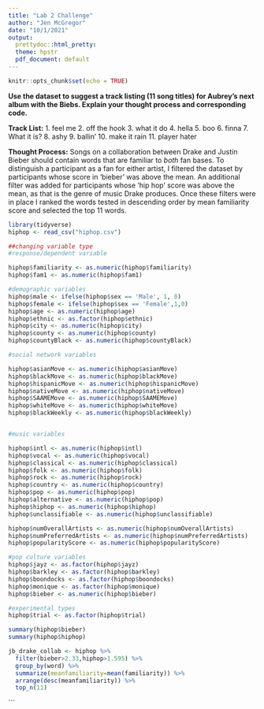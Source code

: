```yaml
---
title: "Lab 2 Challenge"
author: "Jen McGregor"
date: "10/1/2021"
output:
  prettydoc::html_pretty:
  theme: hpstr
  pdf_document: default
---
```


```r
knitr::opts_chunk$set(echo = TRUE)
```

**Use the dataset to suggest a track listing (11 song titles) for Aubrey’s next album with the Biebs. Explain your thought process and corresponding code.**

**Track List:** 
1. feel me
2. off the hook
3. what it do
4. hella
5. boo
6. finna
7. What it is?
8. ashy
9. ballin'
10. make it rain
11. player hater

**Thought Process:** Songs on a collaboration between Drake and Justin Bieber should contain words that are familiar to *both* fan bases. To distinguish a participant as a fan for either artist, I filtered the dataset by participants whose score in 'bieber' was above the mean. An additional filter was added for participants whose 'hip hop' score was above the mean, as that is the genre of music Drake produces. Once these filters were in place I ranked the words tested in descending order by mean familiarity score and selected the top 11 words. 


```r
library(tidyverse)
hiphop <- read_csv("hiphop.csv")

##changing variable type
#response/dependent variable

hiphop$familiarity <- as.numeric(hiphop$familiarity)
hiphop$fam1 <- as.numeric(hiphop$fam1)

#demographic variables
hiphop$male <- ifelse(hiphop$sex == 'Male', 1, 0)
hiphop$female <- ifelse(hiphop$sex == 'Female',1,0)
hiphop$age <- as.numeric(hiphop$age)
hiphop$ethnic <- as.factor(hiphop$ethnic)
hiphop$city <- as.numeric(hiphop$city)
hiphop$county <- as.numeric(hiphop$county)
hiphop$countyBlack <- as.numeric(hiphop$countyBlack)

#social network variables

hiphop$asianMove <- as.numeric(hiphop$asianMove)
hiphop$blackMove <- as.numeric(hiphop$blackMove)
hiphop$hispanicMove <- as.numeric(hiphop$hispanicMove)
hiphop$nativeMove <- as.numeric(hiphop$nativeMove)
hiphop$SAAMEMove <- as.numeric(hiphop$SAAMEMove)
hiphop$whiteMove <- as.numeric(hiphop$whiteMove)
hiphop$blackWeekly <- as.numeric(hiphop$blackWeekly)


#music variables

hiphop$intl <- as.numeric(hiphop$intl)
hiphop$vocal <- as.numeric(hiphop$vocal)
hiphop$classical <- as.numeric(hiphop$classical)
hiphop$folk <- as.numeric(hiphop$folk)
hiphop$rock <- as.numeric(hiphop$rock)
hiphop$country <- as.numeric(hiphop$country)
hiphop$pop <- as.numeric(hiphop$pop)
hiphop$alternative <- as.numeric(hiphop$pop)
hiphop$hiphop <- as.numeric(hiphop$hiphop)
hiphop$unclassifiable <- as.numeric(hiphop$unclassifiable)

hiphop$numOverallArtists <- as.numeric(hiphop$numOverallArtists)
hiphop$numPreferredArtists <- as.numeric(hiphop$numPreferredArtists)
hiphop$popularityScore <- as.numeric(hiphop$popularityScore)

#pop culture variables
hiphop$jayz <- as.factor(hiphop$jayz)
hiphop$barkley <- as.factor(hiphop$barkley)
hiphop$boondocks <- as.factor(hiphop$boondocks)
hiphop$monique <- as.factor(hiphop$monique)
hiphop$bieber <- as.numeric(hiphop$bieber)

#experimental types
hiphop$trial <- as.factor(hiphop$trial)


```



```r

summary(hiphop$bieber)
summary(hiphop$hiphop)

jb_drake_collab <- hiphop %>%
  filter(bieber>2.33,hiphop>1.595) %>%
  group_by(word) %>%
  summarize(meanfamiliarity=mean(familiarity)) %>%
  arrange(desc(meanfamiliarity)) %>%
  top_n(11)
```




```

